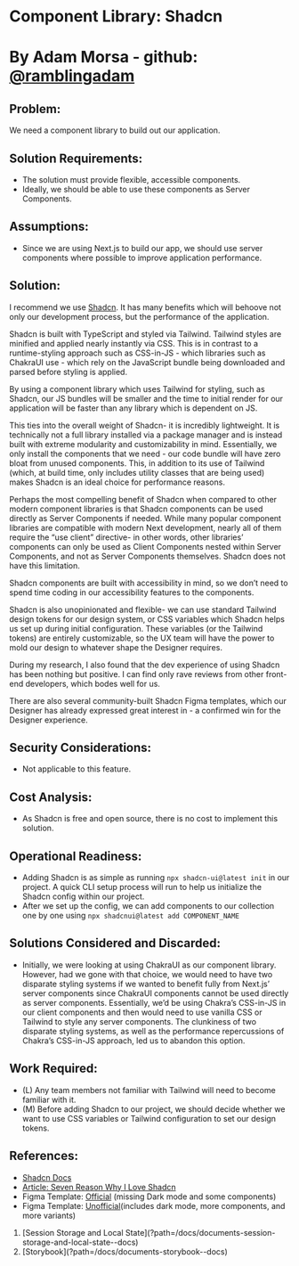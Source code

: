 
# Component Library: Shadcn

# By Adam Morsa - github: [@ramblingadam](https://github.com/ramblingadam)

## Problem:

We need a component library to build out our application.

## Solution Requirements:

- The solution must provide flexible, accessible components.
- Ideally, we should be able to use these components as Server Components.

## Assumptions:

- Since we are using Next.js to build our app, we should use server components where
  possible to improve application performance.

## Solution:

I recommend we use [Shadcn](https://ui.shadcn.com/). It has many benefits which will behoove not only our
development process, but the performance of the application.

Shadcn is built with TypeScript and styled via Tailwind. Tailwind styles are minified and applied
nearly instantly via CSS. This is in contrast to a runtime-styling approach such as CSS-in-JS -
which libraries such as ChakraUI use - which rely on the JavaScript bundle being downloaded
and parsed before styling is applied.

By using a component library which uses Tailwind for styling, such as Shadcn, our JS bundles
will be smaller and the time to initial render for our application will be faster than any library
which is dependent on JS.

This ties into the overall weight of Shadcn- it is incredibly lightweight. It is technically not a full
library installed via a package manager and is instead built with extreme modularity and
customizability in mind. Essentially, we only install the components that we need - our
code bundle will have zero bloat from unused components. This, in addition to its use of Tailwind (which, at build time, only includes utility classes that are being used) makes
Shadcn is an ideal choice for performance reasons.

Perhaps the most compelling benefit of Shadcn when compared to other modern component
libraries is that Shadcn components can be used directly as Server Components if needed.
While many popular component libraries are compatible with modern Next development, nearly
all of them require the “use client” directive- in other words, other libraries’ components can only
be used as Client Components nested within Server Components, and not as Server Components
themselves. Shadcn does not have this limitation.

Shadcn components are built with accessibility in mind, so we don’t need to spend time coding
in our accessibility features to the components.

Shadcn is also unopinionated and flexible- we can use standard Tailwind design tokens for our
design system, or CSS variables which Shadcn helps us set up during initial configuration.
These variables (or the Tailwind tokens) are entirely customizable, so the UX team will have the
power to mold our design to whatever shape the Designer requires.

During my research, I also found that the dev experience of using Shadcn has been nothing but
positive. I can find only rave reviews from other front-end developers, which bodes well for us.

There are also several community-built Shadcn Figma templates, which our Designer has
already expressed great interest in - a confirmed win for the Designer experience.

## Security Considerations:

- Not applicable to this feature.

## Cost Analysis:

- As Shadcn is free and open source, there is no cost to implement this solution.

## Operational Readiness:

- Adding Shadcn is as simple as running `npx shadcn-ui@latest init` in our project. A
  quick CLI setup process will run to help us initialize the Shadcn config within our project.
- After we set up the config, we can add components to our collection one by one using
  `npx shadcnui@latest add COMPONENT_NAME`

## Solutions Considered and Discarded:

- Initially, we were looking at using ChakraUI as our component library. However, had we
  gone with that choice, we would need to have two disparate styling systems if we wanted
  to benefit fully from Next.js’ server components since ChakraUI components cannot be
  used directly as server components. Essentially, we’d be using Chakra’s CSS-in-JS in
  our client components and then would need to use vanilla CSS or Tailwind to style any
  server components. The clunkiness of two disparate styling systems, as well as the
  performance repercussions of Chakra’s CSS-in-JS approach, led us to abandon this
  option.

## Work Required:

- (L) Any team members not familiar with Tailwind will need to become familiar with it.
- (M) Before adding Shadcn to our project, we should decide whether we want to use CSS
  variables or Tailwind configuration to set our design tokens.

## References:

- [Shadcn Docs](https://ui.shadcn.com/)
- [Article: Seven Reason Why I Love Shadcn](https://medium.com/front-end-weekly/seven-reasons-why-i-love-shadcn-ui-bccaee4ae46d)
- Figma Template: [Official](https://www.figma.com/community/file/1203061493325953101/shadcn-ui-design-system) (missing Dark mode and some components)
- Figma Template: [Unofficial](https://www.figma.com/community/file/1271953338053238623/cframe-ui-component-framework)(includes dark mode, more components, and more variants)

<ol className="doc_nav_links">
  <li>
    [Session Storage and Local
    State](?path=/docs/documents-session-storage-and-local-state--docs)
  </li>
  <li>[Storybook](?path=/docs/documents-storybook--docs)</li>
</ol>
